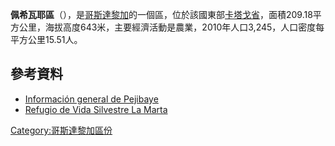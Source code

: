 

'''佩希瓦耶區'''（{{lang-es|Pejibaye de Jiménez}}），是[[哥斯達黎加|哥斯達黎加]]的一個區，位於該國東部[[卡塔戈省|卡塔戈省]]，面積209.18平方公里，海拔高度643米，主要經濟活動是農業，2010年人口3,245，人口密度每平方公里15.51人。

==參考資料==
* [http://dns1.lomasdeterciopelo.co.cr/apache2-default/joomla_esp/index.php/pueblos/jimenez/pejiballe.html Información general de Pejibaye]{{Wayback|url=http://dns1.lomasdeterciopelo.co.cr/apache2-default/joomla_esp/index.php/pueblos/jimenez/pejiballe.html |date=20150416163718 }}
* [https://web.archive.org/web/20120309044658/http://lamarta.umca.net/ Refugio de Vida Silvestre La Marta]

{{CostaRica-geo-stub}}
[[Category:哥斯達黎加區份|Category:哥斯達黎加區份]]